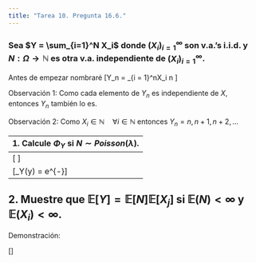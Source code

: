 ```yaml
---
title: "Tarea 10. Pregunta 16.6."
---
```


### Sea $Y = \sum_{i=1}^N X_i$ donde $(X_i)_{i = 1}^\infty$ son v.a.'s i.i.d. y $N:\Omega \to \mathbb{N}$ es otra v.a. independiente de $(X_i)_{i=1}^\infty$.


Antes de empezar nombraré \[Y_n = \sum_{i = 1}^nX_i \quad \mbox{con } n \in \mathbb{N.}\]

Observación 1: Como cada elemento de $Y_n$ es independiente de $X$, entonces $Y_n$ también lo es. 

Observación 2: Como $X_i \in \mathbb{N} \quad \forall i  \in \mathbb{N}$ entonces $Y_n = n,n+1,n+2, \dots$

------------------------------------------------------------------------------
1. Calcule $\Phi_Y$ si $N \sim Poisson(\lambda)$.
------------------------------------------------------------------------------
\[
\begin{align*}
\Phi_Y(t) &= \mathbb{E}[\exp(itY)]\\\\
&= \mathbb{E}[\exp(it\sum_{i=1}^N X_i)]\\\\
&= \mathbb{E}[\sum_{n=0}^\infty 1_{N=n}\exp(it\sum_{i=1}^N X_i)]\\\\
&=\sum_{n=0}^\infty \mathbb{E}[1_{N=n}]\mathbb{E}[\exp(it\sum_{i=1}^n X_i)]\\\\
&=\sum_{n=0}^\infty \mathbb{P}[N=n]\prod_{i=1}^N\mathbb{E}[\exp(it\sum_{i=1}^n X_i)]\\\\
&\sum_{n=0}^\infty \mathbb{P}[N=n] [\Phi_X(t)]^n\\\\
&\sum_{n=0}^\infty e^{-\lambda}\frac{\lambda^n}{n!}[\Phi_X(t)]^n\\\\
&\sum_{n=0}^\infty \frac{e^{-\lambda}}{n!}[\lambda \Phi_X(t)]^n\\\\
&=e^{-\lambda}\exp[\lambda \Phi_X(t)]
\end{align*}\]



\[\therefore \Phi_Y(y) = e^{-\lambda}\exp[\lambda \Phi_X(t)]\]

------------------------------------------------------------------------------
2. Muestre que $\mathbb{E}[Y] = \mathbb{E}[N]\mathbb{E}[X_j]$ si $\mathbb{E}(N) < \infty$ y $\mathbb{E}(X_i) < \infty$.
------------------------------------------------------------------------------
Demonstración:

\[\begin{align*}
\mathbb{E}[Y] &= \sum_{y=1}^\infty y\mathbb{P}(Y = y)\\\\
&= \sum_{y=1}^\infty \sum_{n=1}^\infty y\mathbb{P}(Y = y,N = n)\\\\
&= \sum_{y=1}^\infty \sum_{n=1}^y y\mathbb{P}(Y = y,N = n)\\\\
&= \sum_{y=1}^\infty \sum_{n=1}^y y\mathbb{P}(Y_n = y)\mathbb{P}(N = n) && (\mbox{Independencia de }N \mbox{ de }X_i)\\\\
&= \sum_{n=1}^\infty \sum_{y=1}^\infty y\mathbb{P}(Y_n = y)\mathbb{P}(N = n)\\\\
&= \sum_{n=1}^\infty \mathbb{E}(Y_n)\mathbb{P}(N = n)\\\\
&= \sum_{n=1}^\infty n\mathbb{E}(X)\mathbb{P}(N = n)\\\\
&= \mathbb{E}(X)\mathbb{E}(N)
\end{align*}]